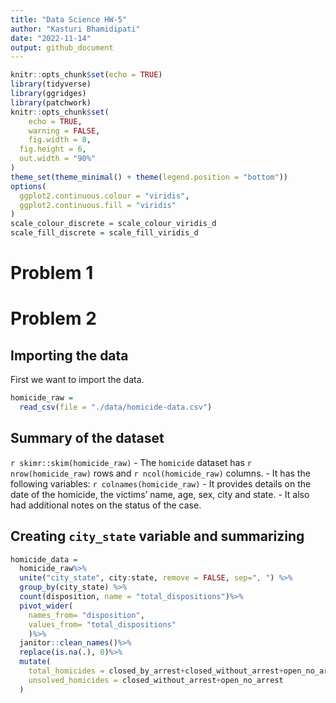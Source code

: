 ```yaml
---
title: "Data Science HW-5"
author: "Kasturi Bhamidipati"
date: "2022-11-14"
output: github_document
---
```


```r
knitr::opts_chunk$set(echo = TRUE)
library(tidyverse)
library(ggridges)
library(patchwork)
knitr::opts_chunk$set(
	echo = TRUE,
	warning = FALSE,
	fig.width = 8, 
  fig.height = 6,
  out.width = "90%"
)
theme_set(theme_minimal() + theme(legend.position = "bottom"))
options(
  ggplot2.continuous.colour = "viridis",
  ggplot2.continuous.fill = "viridis"
)
scale_colour_discrete = scale_colour_viridis_d
scale_fill_discrete = scale_fill_viridis_d
```

# Problem 1


# Problem 2

## Importing the data

First we want to import the data. 

```r
homicide_raw = 
  read_csv(file = "./data/homicide-data.csv")
```

## Summary of the dataset 

`r skimr::skim(homicide_raw)`
- The `homicide` dataset has `r nrow(homicide_raw)` rows and `r ncol(homicide_raw)` columns. 
- It has the following variables: `r colnames(homicide_raw)`
- It provides details on the date of the homicide, the victims' name, age, sex, city and state. 
- It also had additional notes on the status of the case. 

## Creating `city_state` variable and summarizing

```r
homicide_data = 
  homicide_raw%>%
  unite("city_state", city:state, remove = FALSE, sep=", ") %>%
  group_by(city_state) %>%
  count(disposition, name = "total_dispositions")%>%
  pivot_wider(
    names_from= "disposition",
    values_from= "total_dispositions"
    )%>%
  janitor::clean_names()%>% 
  replace(is.na(.), 0)%>%
  mutate(
    total_homicides = closed_by_arrest+closed_without_arrest+open_no_arrest, 
    unsolved_homicides = closed_without_arrest+open_no_arrest
  )
  
```

